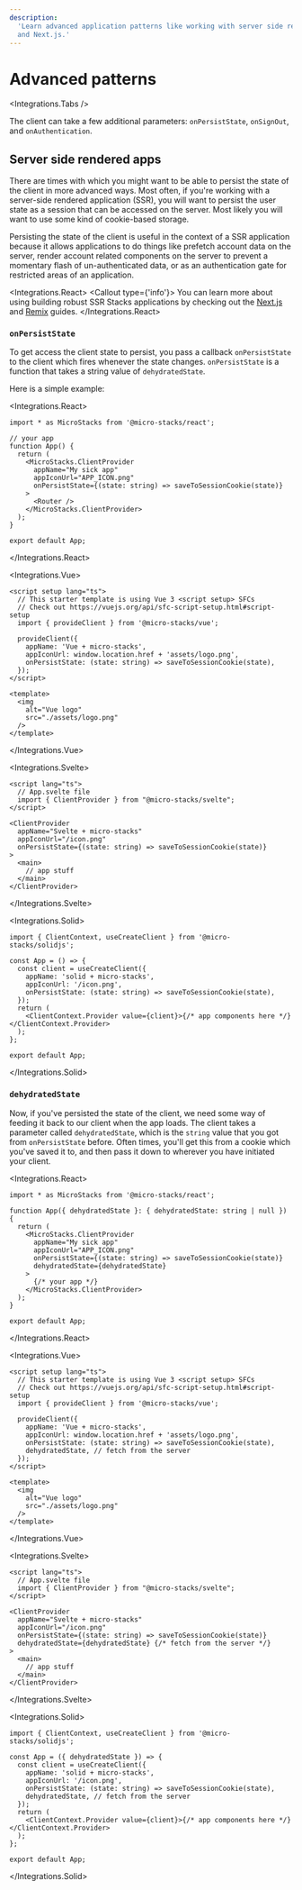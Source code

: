 ```yaml
---
description:
  'Learn advanced application patterns like working with server side rendering frameworks like Remix
  and Next.js.'
---
```



# Advanced patterns

<Integrations.Tabs />

The client can take a few additional parameters: `onPersistState`, `onSignOut`, and
`onAuthentication`.

## Server side rendered apps

There are times with which you might want to be able to persist the state of the client in more
advanced ways. Most often, if you're working with a server-side rendered application (SSR), you will
want to persist the user state as a session that can be accessed on the server. Most likely you will
want to use some kind of cookie-based storage.

Persisting the state of the client is useful in the context of a SSR application because it allows
applications to do things like prefetch account data on the server, render account related
components on the server to prevent a momentary flash of un-authenticated data, or as an
authentication gate for restricted areas of an application.

<Integrations.React>
  <Callout type={'info'}>
    You can learn more about using building robust SSR Stacks applications by checking out the
    [Next.js](/guides/with-nextjs) and [Remix](/guides/with-remix) guides.
  </Callout>
</Integrations.React>

### `onPersistState`

To get access the client state to persist, you pass a callback `onPersistState` to the client which
fires whenever the state changes. `onPersistState` is a function that takes a string value of
`dehydratedState`.

Here is a simple example:

<Integrations.React>

```tsx {9}
import * as MicroStacks from '@micro-stacks/react';

// your app
function App() {
  return (
    <MicroStacks.ClientProvider
      appName="My sick app"
      appIconUrl="APP_ICON.png"
      onPersistState={(state: string) => saveToSessionCookie(state)}
    >
      <Router />
    </MicroStacks.ClientProvider>
  );
}

export default App;
```

</Integrations.React>

<Integrations.Vue>

```vue {9}
<script setup lang="ts">
  // This starter template is using Vue 3 <script setup> SFCs
  // Check out https://vuejs.org/api/sfc-script-setup.html#script-setup
  import { provideClient } from '@micro-stacks/vue';

  provideClient({
    appName: 'Vue + micro-stacks',
    appIconUrl: window.location.href + 'assets/logo.png',
    onPersistState: (state: string) => saveToSessionCookie(state),
  });
</script>

<template>
  <img
    alt="Vue logo"
    src="./assets/logo.png"
  />
</template>
```

</Integrations.Vue>

<Integrations.Svelte>

```svelte {9}
<script lang="ts">
  // App.svelte file
  import { ClientProvider } from "@micro-stacks/svelte";
</script>

<ClientProvider
  appName="Svelte + micro-stacks"
  appIconUrl="/icon.png"
  onPersistState={(state: string) => saveToSessionCookie(state)}
>
  <main>
    // app stuff
  </main>
</ClientProvider>
```

</Integrations.Svelte>

<Integrations.Solid>

```tsx {7}
import { ClientContext, useCreateClient } from '@micro-stacks/solidjs';

const App = () => {
  const client = useCreateClient({
    appName: 'solid + micro-stacks',
    appIconUrl: '/icon.png',
    onPersistState: (state: string) => saveToSessionCookie(state),
  });
  return (
    <ClientContext.Provider value={client}>{/* app components here */}</ClientContext.Provider>
  );
};

export default App;
```

</Integrations.Solid>

### `dehydratedState`

Now, if you've persisted the state of the client, we need some way of feeding it back to our client
when the app loads. The client takes a parameter called `dehydratedState`, which is the `string`
value that you got from `onPersistState` before. Often times, you'll get this from a cookie which
you've saved it to, and then pass it down to wherever you have initiated your client.

<Integrations.React>

```tsx {9}
import * as MicroStacks from '@micro-stacks/react';

function App({ dehydratedState }: { dehydratedState: string | null }) {
  return (
    <MicroStacks.ClientProvider
      appName="My sick app"
      appIconUrl="APP_ICON.png"
      onPersistState={(state: string) => saveToSessionCookie(state)}
      dehydratedState={dehydratedState}
    >
      {/* your app */}
    </MicroStacks.ClientProvider>
  );
}

export default App;
```

</Integrations.React>

<Integrations.Vue>

```vue {10}
<script setup lang="ts">
  // This starter template is using Vue 3 <script setup> SFCs
  // Check out https://vuejs.org/api/sfc-script-setup.html#script-setup
  import { provideClient } from '@micro-stacks/vue';

  provideClient({
    appName: 'Vue + micro-stacks',
    appIconUrl: window.location.href + 'assets/logo.png',
    onPersistState: (state: string) => saveToSessionCookie(state),
    dehydratedState, // fetch from the server
  });
</script>

<template>
  <img
    alt="Vue logo"
    src="./assets/logo.png"
  />
</template>
```

</Integrations.Vue>

<Integrations.Svelte>

```svelte {10}
<script lang="ts">
  // App.svelte file
  import { ClientProvider } from "@micro-stacks/svelte";
</script>

<ClientProvider
  appName="Svelte + micro-stacks"
  appIconUrl="/icon.png"
  onPersistState={(state: string) => saveToSessionCookie(state)}
  dehydratedState={dehydratedState} {/* fetch from the server */}
>
  <main>
    // app stuff
  </main>
</ClientProvider>
```

</Integrations.Svelte>

<Integrations.Solid>

```tsx {8}
import { ClientContext, useCreateClient } from '@micro-stacks/solidjs';

const App = ({ dehydratedState }) => {
  const client = useCreateClient({
    appName: 'solid + micro-stacks',
    appIconUrl: '/icon.png',
    onPersistState: (state: string) => saveToSessionCookie(state),
    dehydratedState, // fetch from the server
  });
  return (
    <ClientContext.Provider value={client}>{/* app components here */}</ClientContext.Provider>
  );
};

export default App;
```

</Integrations.Solid>
